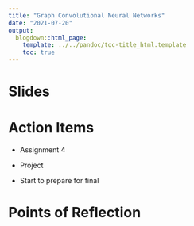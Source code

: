 ```yaml
---
title: "Graph Convolutional Neural Networks"
date: "2021-07-20"
output:
  blogdown::html_page:
    template: ../../pandoc/toc-title_html.template
    toc: true
---
```


# Slides



# Action Items

- Assignment 4

- Project

- Start to prepare for final



# Points of Reflection


